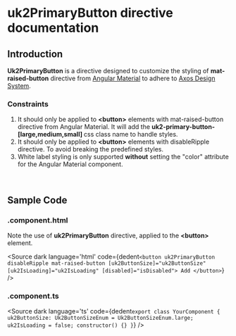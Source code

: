 
# uk2PrimaryButton directive documentation

## Introduction
<p>
<strong>Uk2PrimaryButton</strong> is a directive designed to customize the styling of <strong>mat-raised-button</strong> directive from <a href='https://v15.material.angular.io/components/button/overview'>Angular Material</a> to adhere to <a href="https://www.figma.com/file/xNJe50LNYYGhQ1Q1C3zs4b/%F0%9F%91%B7%E2%80%8D%E2%99%82%EF%B8%8F-Framework-Core---Web-2.0?node-id=752%3A27363&t=zlTHs2LZclf3UA1Z-0">Axos Design System</a>.
</p>

### Constraints
<ol>
  <li>
    It should only be applied to <strong>&lt;button&gt;</strong> elements with  mat-raised-button directive from Angular Material. It will add the <strong> uk2-primary-button-[large,medium,small] </strong> css class name to handle styles.
  </li>
  <li>
    It should only be applied to <strong>&lt;button&gt;</strong> elements with disableRipple directive. To avoid breaking the predefined styles.
  </li>
  <li>
    White label styling is only supported <strong>without</strong> setting the "color" attribute for the Angular Material component.
  </li>
</ol>

<PrerequisitesDoc></PrerequisitesDoc>

<InputEnumDoc></InputEnumDoc>

<br/>

## Sample Code
### .component.html
<p>
  Note the use of <strong>uk2PrimaryButton</strong> directive, applied to the <strong>&lt;button&gt;</strong> element.
</p>

<Source
  dark
  language='html'
  code={dedent`
    <button uk2PrimaryButton disableRipple mat-raised-button [uk2ButtonSize]="uk2ButtonSize" [uk2IsLoading]="uk2IsLoading" [disabled]="isDisabled">
       Add
    </button>
  `}
/>

### .component.ts

<Source
  dark
  language='ts'
  code={dedent`
    export class YourComponent {
      uk2ButtonSize: Uk2ButtonSizeEnum = Uk2ButtonSizeEnum.large;
      uk2IsLoading = false;
      constructor() {}
    }
  `}
/>

<InlineExampleDoc></InlineExampleDoc>

